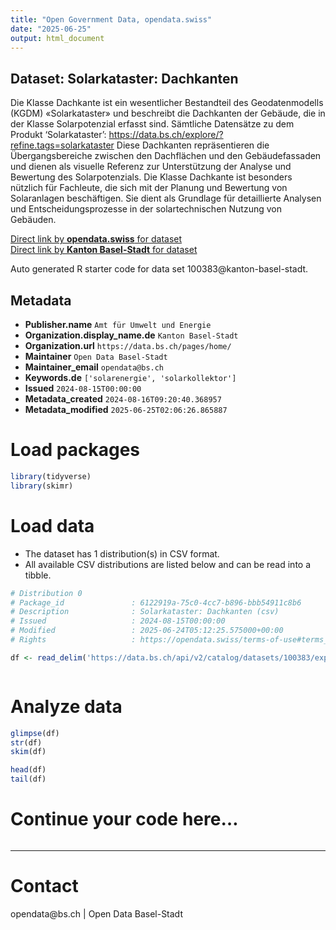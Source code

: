 ```yaml
---
title: "Open Government Data, opendata.swiss"
date: "2025-06-25"
output: html_document
---
```


## Dataset: Solarkataster: Dachkanten

Die Klasse Dachkante ist ein wesentlicher Bestandteil des Geodatenmodells (KGDM) «Solarkataster» und beschreibt die Dachkanten der Gebäude, die in der Klasse Solarpotenzial erfasst sind. 
 Sämtliche Datensätze zu dem Produkt 'Solarkataster': [https://data.bs.ch/explore/?refine.tags=solarkataster](https://data.bs.ch/explore/?refine.tags=solarkataster)
Diese Dachkanten repräsentieren die Übergangsbereiche zwischen den Dachflächen und den Gebäudefassaden und dienen als visuelle Referenz zur Unterstützung der Analyse und Bewertung des Solarpotenzials.
Die Klasse Dachkante ist besonders nützlich für Fachleute, die sich mit der Planung und Bewertung von Solaranlagen beschäftigen. Sie dient als Grundlage für detaillierte Analysen und Entscheidungsprozesse in der solartechnischen Nutzung von Gebäuden.

[Direct link by **opendata.swiss** for dataset](https://opendata.swiss/de/dataset/solarkataster-dachkanten)<br>
[Direct link by **Kanton Basel-Stadt** for dataset](https://data.bs.ch/explore/dataset/100383/)

Auto generated R starter code for data set 100383@kanton-basel-stadt.

## Metadata

- **Publisher.name** `Amt für Umwelt und Energie`
- **Organization.display_name.de** `Kanton Basel-Stadt`
- **Organization.url** `https://data.bs.ch/pages/home/`
- **Maintainer** `Open Data Basel-Stadt`
- **Maintainer_email** `opendata@bs.ch`
- **Keywords.de** `['solarenergie', 'solarkollektor']`
- **Issued** `2024-08-15T00:00:00`
- **Metadata_created** `2024-08-16T09:20:40.368957`
- **Metadata_modified** `2025-06-25T02:06:26.865887`


# Load packages

```r

library(tidyverse)
library(skimr)

```

# Load data

-   The dataset has 1 distribution(s) in CSV format.
-   All available CSV distributions are listed below and can be read into a tibble.

```r

# Distribution 0
# Package_id               : 6122919a-75c0-4cc7-b896-bbb54911c8b6
# Description              : Solarkataster: Dachkanten (csv)
# Issued                   : 2024-08-15T00:00:00
# Modified                 : 2025-06-24T05:12:25.575000+00:00
# Rights                   : https://opendata.swiss/terms-of-use#terms_by

df <- read_delim('https://data.bs.ch/api/v2/catalog/datasets/100383/exports/csv?use_labels=true')



```

# Analyze data

```r

glimpse(df)
str(df)
skim(df)

head(df)
tail(df)

```

# Continue your code here...

```r

```

------------------------------------------------------------------------

# Contact

opendata@bs.ch | Open Data Basel-Stadt
